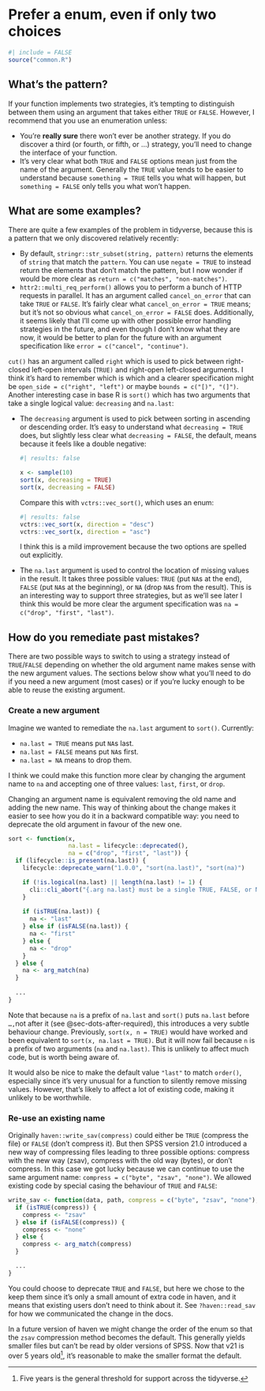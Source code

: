 # Prefer a enum, even if only two choices {#sec-boolean-strategies}

```r
#| include = FALSE
source("common.R")
```

## What's the pattern?

If your function implements two strategies, it's tempting to distinguish between them using an argument that takes either `TRUE` or `FALSE`.
However, I recommend that you use an enumeration unless:

-   You're **really sure** there won't ever be another strategy. If you do discover a third (or fourth, or fifth, or ...) strategy, you'll need to change the interface of your function.
-   It's very clear what both `TRUE` and `FALSE` options mean just from the name of the argument. Generally the `TRUE` value tends to be easier to understand because `something = TRUE` tells you what will happen, but `something = FALSE` only tells you what won't happen.

## What are some examples?

There are quite a few examples of the problem in tidyverse, because this is a pattern that we only discovered relatively recently:

-   By default, `stringr::str_subset(string, pattern)` returns the elements of `string` that match the `pattern`. You can use `negate = TRUE` to instead return the elements that don't match the pattern, but I now wonder if would be more clear as `return = c("matches", "non-matches")`.
-   `httr2::multi_req_perform()` allows you to perform a bunch of HTTP requests in parallel. It has an argument called `cancel_on_error` that can take `TRUE` or `FALSE`. It's fairly clear what `cancel_on_error = TRUE` means; but it's not so obvious what `cancel_on_error = FALSE` does. Additionally, it seems likely that I'll come up with other possible error handling strategies in the future, and even though I don't know what they are now, it would be better to plan for the future with an argument specification like `error = c("cancel", "continue")`.

`cut()` has an argument called `right` which is used to pick between right-closed left-open intervals (`TRUE)` and right-open left-closed arguments.
I think it's hard to remember which is which and a clearer specification might be `open_side = c("right", "left")` or maybe `bounds = c("[)", "(]")`.
Another interesting case in base R is `sort()` which has two arguments that take a single logical value: `decreasing` and `na.last`:

-   The `decreasing` argument is used to pick between sorting in ascending or descending order.
    It's easy to understand what `decreasing = TRUE` does, but slightly less clear what `decreasing = FALSE`, the default, means because it feels like a double negative:

    ```r
    #| results: false

    x <- sample(10)
    sort(x, decreasing = TRUE)
    sort(x, decreasing = FALSE)
    ```

    Compare this with `vctrs::vec_sort()`, which uses an enum:

    ```r
    #| results: false
    vctrs::vec_sort(x, direction = "desc")
    vctrs::vec_sort(x, direction = "asc")
    ```

    I think this is a mild improvement because the two options are spelled out explicitly.

-   The `na.last` argument is used to control the location of missing values in the result.
    It takes three possible values: `TRUE` (put `NA`s at the end), `FALSE` (put `NA`s at the beginning), or `NA` (drop `NA`s from the result).
    This is an interesting way to support three strategies, but as we'll see later I think this would be more clear the argument specification was `na = c("drop", "first", "last")`.

## How do you remediate past mistakes?

There are two possible ways to switch to using a strategy instead of `TRUE`/`FALSE` depending on whether the old argument name makes sense with the new argument values.
The sections below show what you'll need to do if you need a new argument (most cases) or if you're lucky enough to be able to reuse the existing argument.

### Create a new argument

Imagine we wanted to remediate the `na.last` argument to `sort()`.
Currently:

-   `na.last = TRUE` means put `NA`s last.
-   `na.last = FALSE` means put `NA`s first.
-   `na.last = NA` means to drop them.

I think we could make this function more clear by changing the argument name to `na` and accepting one of three values: `last`, `first`, or `drop`.

Changing an argument name is equivalent removing the old name and adding the new name.
This way of thinking about the change makes it easier to see how you do it in a backward compatible way: you need to deprecate the old argument in favour of the new one.

```r
sort <- function(x,
                 na.last = lifecycle::deprecated(),
                 na = c("drop", "first", "last")) {
  if (lifecycle::is_present(na.last)) {
    lifecycle::deprecate_warn("1.0.0", "sort(na.last)", "sort(na)")

    if (!is.logical(na.last) || length(na.last) != 1) {
      cli::cli_abort("{.arg na.last} must be a single TRUE, FALSE, or NA.")
    }
    
    if (isTRUE(na.last)) {
      na <- "last"
    } else if (isFALSE(na.last)) {
      na <- "first"
    } else {
      na <- "drop"
    }
  } else {
    na <- arg_match(na)
  }
  
  ...
}
```

::: callout-note
Note that because `na` is a prefix of `na.last` and `sort()` puts `na.last` before `…,`not after it (see @sec-dots-after-required), this introduces a very subtle behaviour change.
Previously, `sort(x, n = TRUE)` would have worked and been equivalent to `sort(x, na.last = TRUE)`.
But it will now fail because `n` is a prefix of two arguments (`na` and `na.last)`.
This is unlikely to affect much code, but is worth being aware of.

It would also be nice to make the default value `"last"` to match `order()`, especially since it's very unusual for a function to silently remove missing values.
However, that's likely to affect a lot of existing code, making it unlikely to be worthwhile.
:::

### Re-use an existing name

Originally `haven::write_sav(compress)` could either be `TRUE` (compress the file) or `FALSE` (don't compress it).
But then SPSS version 21.0 introduced a new way of compressing files leading to three possible options: compress with the new way (zsav), compress with the old way (bytes), or don't compress.
In this case we got lucky because we can continue to use the same argument name: `compress = c("byte", "zsav", "none")`.
We allowed existing code by special casing the behaviour of `TRUE` and `FALSE`:

```r
write_sav <- function(data, path, compress = c("byte", "zsav", "none"), adjust_tz = TRUE) {
  if (isTRUE(compress)) {
    compress <- "zsav"
  } else if (isFALSE(compress)) {
    compress <- "none"
  } else {
    compress <- arg_match(compress)
  }

  ...
}
```

You could choose to deprecate `TRUE` and `FALSE`, but here we chose to the keep them since it's only a small amount of extra code in haven, and it means that existing users don't need to think about it.
See `?haven::read_sav` for how we communicated the change in the docs.

In a future version of haven we might change the order of the enum so that the `zsav` compression method becomes the default.
This generally yields smaller files but can't be read by older versions of SPSS.
Now that v21 is over 5 years old[^boolean-strategies-1], it's reasonable to make the smaller format the default.

[^boolean-strategies-1]: Five years is the general threshold for support across the tidyverse.
